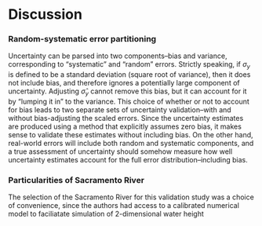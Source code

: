 # Discussion



### Random-systematic error partitioning

Uncertainty can be parsed into two components--bias and variance, corresponding to "systematic" and "random" errors. Strictly speaking, if $\sigma_y$ is defined to be a standard deviation (square root of variance), then it does not include bias, and therefore ignores a potentially large component of uncertainty. Adjusting $\hat{\sigma}_y$ cannot remove this bias, but it can account for it by "lumping it in" to the variance. This choice of whether or not to account for bias leads to two separate sets of uncertainty validation--with and without bias-adjusting the scaled errors. Since the uncertainty estimates are produced using a method that explicitly assumes zero bias, it makes sense to validate these estimates without including bias. On the other hand, real-world errors will include both random and systematic components, and a true assessment of uncertainty should somehow measure how well uncertainty estimates account for the full error distribution--including bias. 

### Particularities of Sacramento River

The selection of the Sacramento River for this validation study was a choice of convenience, since the authors had access to a calibrated numerical model to faciliatate simulation of 2-dimensional water height 





